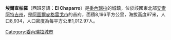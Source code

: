 '''埃爾查帕羅'''（西班牙語：'''El Chaparro'''）是[[委內瑞拉|委內瑞拉]]的城鎮，位於該國東北部[[安索阿特吉州|安索阿特吉州]]，是[[阿圖爾麥格雷戈市|阿圖爾麥格雷戈市]]的首府，面積8,196平方公里，海拔高度97米，人口8,934，人口密度為每平方公里1,012.97人。

{{Venezuela-geo-stub}}
[[Category:委內瑞拉城市|Category:委內瑞拉城市]]